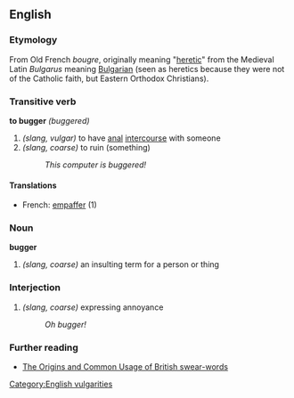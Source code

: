 ==English==

===Etymology===
From Old French ''bougre'', originally meaning "[[heretic]]" from the Medieval Latin ''Bulgarus'' meaning [[Bulgarian]] (seen as heretics because they were not of the Catholic faith, but Eastern Orthodox Christians).

===Transitive verb===
'''to bugger''' ''(buggered)''
#''(slang, vulgar)'' to have [[anal]] [[intercourse]] with someone
#''(slang, coarse)'' to ruin (something)
#:''This computer is buggered!''

====Translations====
*French: [[empaffer]] (1)

===Noun===
'''bugger'''
#''(slang, coarse)'' an insulting term for a person or thing

===Interjection===
#''(slang, coarse)'' expressing annoyance
#:''Oh bugger!''

===Further reading===

*[http://www.bbc.co.uk/dna/h2g2/A753527 The Origins and Common Usage of British swear-words]

[[Category:English vulgarities]]
